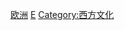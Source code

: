 {{catmore}}
{{Commonscat|Culture of Europe}}

[[Category:欧洲|]]
[[Category:各大洲文化|E]]
[[Category:西方文化|Category:西方文化]]